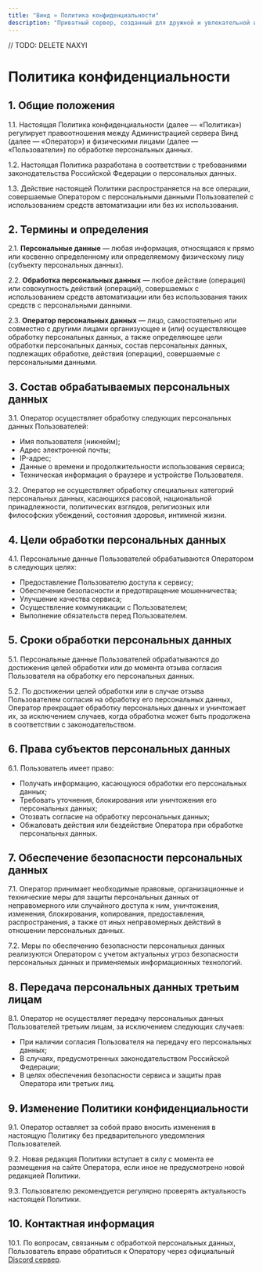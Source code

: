 ```yaml
---
title: "Винд » Политика конфиденциальности"
description: "Приватный сервер, созданный для дружной и увлекательной игры."
---
```

// TODO: DELETE NAXYI
# Политика конфиденциальности

## 1. Общие положения

1.1. Настоящая Политика конфиденциальности (далее — «Политика») регулирует правоотношения между Администрацией сервера Винд (далее — «Оператор») и физическими лицами (далее — «Пользователи») по обработке персональных данных.

1.2. Настоящая Политика разработана в соответствии с требованиями законодательства Российской Федерации о персональных данных.

1.3. Действие настоящей Политики распространяется на все операции, совершаемые Оператором с персональными данными Пользователей с использованием средств автоматизации или без их использования.

## 2. Термины и определения

2.1. **Персональные данные** — любая информация, относящаяся к прямо или косвенно определенному или определяемому физическому лицу (субъекту персональных данных).

2.2. **Обработка персональных данных** — любое действие (операция) или совокупность действий (операций), совершаемых с использованием средств автоматизации или без использования таких средств с персональными данными.

2.3. **Оператор персональных данных** — лицо, самостоятельно или совместно с другими лицами организующее и (или) осуществляющее обработку персональных данных, а также определяющее цели обработки персональных данных, состав персональных данных, подлежащих обработке, действия (операции), совершаемые с персональными данными.

## 3. Состав обрабатываемых персональных данных

3.1. Оператор осуществляет обработку следующих персональных данных Пользователей:
- Имя пользователя (никнейм);
- Адрес электронной почты;
- IP-адрес;
- Данные о времени и продолжительности использования сервиса;
- Техническая информация о браузере и устройстве Пользователя.

3.2. Оператор не осуществляет обработку специальных категорий персональных данных, касающихся расовой, национальной принадлежности, политических взглядов, религиозных или философских убеждений, состояния здоровья, интимной жизни.

## 4. Цели обработки персональных данных

4.1. Персональные данные Пользователей обрабатываются Оператором в следующих целях:
- Предоставление Пользователю доступа к сервису;
- Обеспечение безопасности и предотвращение мошенничества;
- Улучшение качества сервиса;
- Осуществление коммуникации с Пользователем;
- Выполнение обязательств перед Пользователем.

## 5. Сроки обработки персональных данных

5.1. Персональные данные Пользователей обрабатываются до достижения целей обработки или до момента отзыва согласия Пользователя на обработку его персональных данных.

5.2. По достижении целей обработки или в случае отзыва Пользователем согласия на обработку его персональных данных, Оператор прекращает обработку персональных данных и уничтожает их, за исключением случаев, когда обработка может быть продолжена в соответствии с законодательством.

## 6. Права субъектов персональных данных

6.1. Пользователь имеет право:
- Получать информацию, касающуюся обработки его персональных данных;
- Требовать уточнения, блокирования или уничтожения его персональных данных;
- Отозвать согласие на обработку персональных данных;
- Обжаловать действия или бездействие Оператора при обработке персональных данных.

## 7. Обеспечение безопасности персональных данных

7.1. Оператор принимает необходимые правовые, организационные и технические меры для защиты персональных данных от неправомерного или случайного доступа к ним, уничтожения, изменения, блокирования, копирования, предоставления, распространения, а также от иных неправомерных действий в отношении персональных данных.

7.2. Меры по обеспечению безопасности персональных данных реализуются Оператором с учетом актуальных угроз безопасности персональных данных и применяемых информационных технологий.

## 8. Передача персональных данных третьим лицам

8.1. Оператор не осуществляет передачу персональных данных Пользователей третьим лицам, за исключением следующих случаев:
- При наличии согласия Пользователя на передачу его персональных данных;
- В случаях, предусмотренных законодательством Российской Федерации;
- В целях обеспечения безопасности сервиса и защиты прав Оператора или третьих лиц.

## 9. Изменение Политики конфиденциальности

9.1. Оператор оставляет за собой право вносить изменения в настоящую Политику без предварительного уведомления Пользователей.

9.2. Новая редакция Политики вступает в силу с момента ее размещения на сайте Оператора, если иное не предусмотрено новой редакцией Политики.

9.3. Пользователю рекомендуется регулярно проверять актуальность настоящей Политики.

## 10. Контактная информация

10.1. По вопросам, связанным с обработкой персональных данных, Пользователь вправе обратиться к Оператору через официальный [Discord сервер](https://discord.gg/VyaU5wvRMV). 
